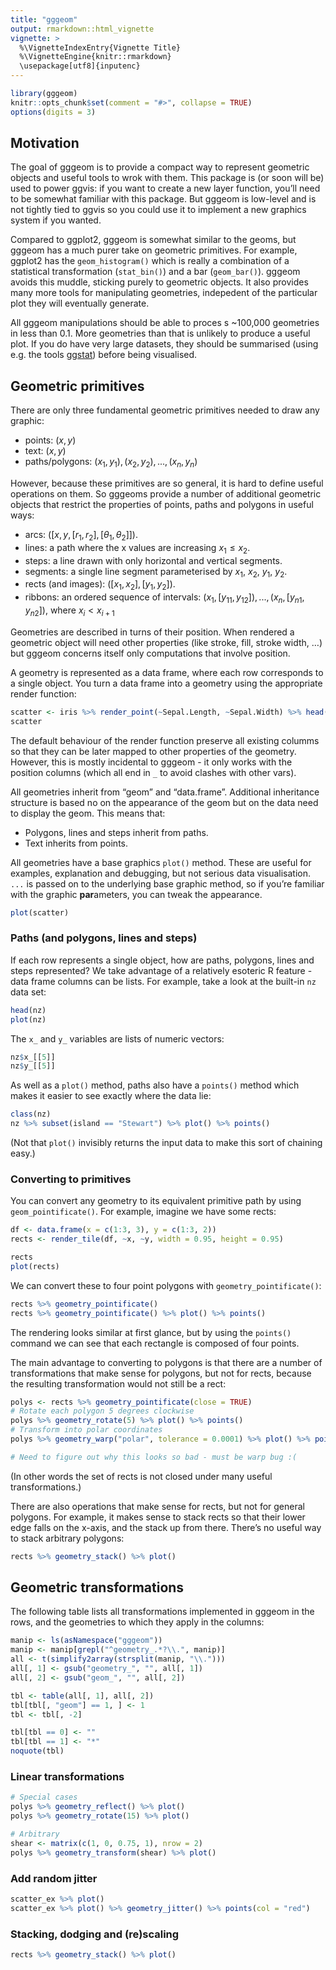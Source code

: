 ```yaml
---
title: "gggeom"
output: rmarkdown::html_vignette
vignette: >
  %\VignetteIndexEntry{Vignette Title}
  %\VignetteEngine{knitr::rmarkdown}
  \usepackage[utf8]{inputenc}
---
```


```r
library(gggeom)
knitr::opts_chunk$set(comment = "#>", collapse = TRUE)
options(digits = 3)
```
<style>img {border: 0}</style>

## Motivation

The goal of gggeom is to provide a compact way to represent geometric objects and useful tools to wrok with them. This package is (or soon will be) used to power ggvis: if you want to create a new layer function, you'll need to be somewhat familiar with this package. But gggeom is low-level and is not tightly tied to ggvis so you could use it to implement a new graphics system if you wanted.

Compared to ggplot2, gggeom is somewhat similar to the geoms, but gggeom has a much purer take on geometric primitives. For example, ggplot2 has the `geom_histogram()` which is really a combination of a statistical transformation (`stat_bin()`) and a bar (`geom_bar()`). gggeom avoids this muddle, sticking purely to geometric objects. It also provides many more tools for manipulating geometries, indepedent of the particular plot they will eventually generate.

All gggeom manipulations should be able to proces s ~100,000 geometries in less than 0.1. More geometries than that is unlikely to produce a useful plot. If you do have very large datasets, they should be summarised (using e.g. the tools [ggstat](https://github.com/rstudio/ggstat)) before being visualised.

## Geometric primitives

There are only three fundamental geometric primitives needed to draw any graphic:

* points: $(x, y)$
* text: $(x, y)$
* paths/polygons: ${(x_1, y_1), (x_2, y_2), ..., (x_n, y_n)}$

However, because these primitives are so general, it is hard to define useful operations on them. So gggeoms provide a number of additional geometric objects that restrict the properties of points, paths and polygons in useful ways:

* arcs: $([x, y, [r_1, r_2], [\theta_1, \theta_2]])$.
* lines: a path where the x values are increasing $x_1 \le x_2$.
* steps: a line drawn with only horizontal and vertical segments.
* segments: a single line segment parameterised by $x_1$, $x_2$, $y_1$, $y_2$. 
* rects (and images): $([x_1, x_2], [y_1, y_2])$.
* ribbons: an ordered sequence of intervals: 
  ${(x_{1}, [y_{11}, y_{12}]), ..., (x_n, [y_{n1}, y_{n2}])}$, 
  where $x_i < x_{i+1}$

Geometries are described in turns of their position. When rendered a geometric object will need other properties (like stroke, fill, stroke width, ...) but gggeom concerns itself only computations that involve position.

A geometry is represented as a data frame, where each row corresponds to a single object. You turn a data frame into a geometry using the appropriate render function:

```r
scatter <- iris %>% render_point(~Sepal.Length, ~Sepal.Width) %>% head()
scatter
```

The default behaviour of the render function preserve all existing columms so that they can be later mapped to other properties of the geometry. However, this is mostly incidental to gggeom - it only works with the position columns (which all end in `_` to avoid clashes with other vars).

All geometries inherit from "geom" and "data.frame". Additional inheritance structure is based no on the appearance of the geom but on the data need to display the geom. This means that:

* Polygons, lines and steps inherit from paths.
* Text inherits from points.

All geometries have a base graphics `plot()` method. These are useful for examples, explanation and debugging, but not serious data visualisation. `...` is passed on to the underlying base graphic method, so if you're familiar with the graphic **par**ameters, you can tweak the appearance. 

```r
plot(scatter)
```

### Paths (and polygons, lines and steps)

If each row represents a single object, how are paths, polygons, lines and steps represented? We take advantage of a relatively esoteric R feature - data frame columns can be lists. For example, take a look at the built-in `nz` data set:

```r
head(nz)
plot(nz)
```

The `x_` and `y_` variables are lists of numeric vectors:

```r
nz$x_[[5]]
nz$y_[[5]]
```

As well as a `plot()` method, paths also have a `points()` method which makes it easier to see exactly where the data lie:

```r
class(nz)
nz %>% subset(island == "Stewart") %>% plot() %>% points()
```

(Not that `plot()` invisibly returns the input data to make this sort of chaining easy.)

### Converting to primitives

You can convert any geometry to its equivalent primitive path by using `geom_pointificate()`. For example, imagine we have some rects:

```r
df <- data.frame(x = c(1:3, 3), y = c(1:3, 2))
rects <- render_tile(df, ~x, ~y, width = 0.95, height = 0.95)

rects
plot(rects)
```

We can convert these to four point polygons with `geometry_pointificate()`:

```r
rects %>% geometry_pointificate()
rects %>% geometry_pointificate() %>% plot() %>% points()
```

The rendering looks similar at first glance, but by using the `points()` command we can see that each rectangle is composed of four points.

The main advantage to converting to polygons is that there are a number of transformations that make sense for polygons, but not for rects, because the resulting transformation would not still be a rect: 

```r
polys <- rects %>% geometry_pointificate(close = TRUE)
# Rotate each polygon 5 degrees clockwise
polys %>% geometry_rotate(5) %>% plot() %>% points()
# Transform into polar coordinates
polys %>% geometry_warp("polar", tolerance = 0.0001) %>% plot() %>% points()

# Need to figure out why this looks so bad - must be warp bug :(
```

(In other words the set of rects is not closed under many useful transformations.)

There are also operations that make sense for rects, but not for general polygons. For example, it makes sense to stack rects so that their lower edge falls on the x-axis, and the stack up from there. There's no useful way to stack arbitrary polygons:

```r
rects %>% geometry_stack() %>% plot()
```

## Geometric transformations

The following table lists all transformations implemented in gggeom in the rows, and the geometries to which they apply in the columns:

```r
manip <- ls(asNamespace("gggeom"))
manip <- manip[grepl("^geometry_.*?\\.", manip)]
all <- t(simplify2array(strsplit(manip, "\\.")))
all[, 1] <- gsub("geometry_", "", all[, 1])
all[, 2] <- gsub("geom_", "", all[, 2])

tbl <- table(all[, 1], all[, 2])
tbl[tbl[, "geom"] == 1, ] <- 1
tbl <- tbl[, -2]

tbl[tbl == 0] <- ""
tbl[tbl == 1] <- "*"
noquote(tbl)
```

### Linear transformations

```r
# Special cases
polys %>% geometry_reflect() %>% plot()
polys %>% geometry_rotate(15) %>% plot()

# Arbitrary
shear <- matrix(c(1, 0, 0.75, 1), nrow = 2)
polys %>% geometry_transform(shear) %>% plot()
```

### Add random jitter

```r
scatter_ex %>% plot()
scatter_ex %>% plot() %>% geometry_jitter() %>% points(col = "red")
```

### Stacking, dodging and (re)scaling

```r
rects %>% geometry_stack() %>% plot()
```
